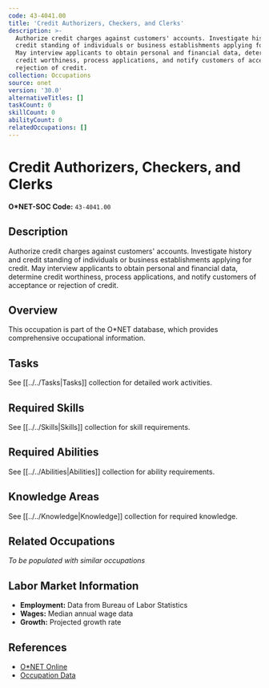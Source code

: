 ```yaml
---
code: 43-4041.00
title: 'Credit Authorizers, Checkers, and Clerks'
description: >-
  Authorize credit charges against customers' accounts. Investigate history and
  credit standing of individuals or business establishments applying for credit.
  May interview applicants to obtain personal and financial data, determine
  credit worthiness, process applications, and notify customers of acceptance or
  rejection of credit.
collection: Occupations
source: onet
version: '30.0'
alternativeTitles: []
taskCount: 0
skillCount: 0
abilityCount: 0
relatedOccupations: []
---
```

# Credit Authorizers, Checkers, and Clerks

**O*NET-SOC Code:** `43-4041.00`

## Description

Authorize credit charges against customers' accounts. Investigate history and credit standing of individuals or business establishments applying for credit. May interview applicants to obtain personal and financial data, determine credit worthiness, process applications, and notify customers of acceptance or rejection of credit.

## Overview

This occupation is part of the O*NET database, which provides comprehensive occupational information.

## Tasks

See [[../../Tasks|Tasks]] collection for detailed work activities.

## Required Skills

See [[../../Skills|Skills]] collection for skill requirements.

## Required Abilities

See [[../../Abilities|Abilities]] collection for ability requirements.

## Knowledge Areas

See [[../../Knowledge|Knowledge]] collection for required knowledge.

## Related Occupations

*To be populated with similar occupations*

## Labor Market Information

- **Employment:** Data from Bureau of Labor Statistics
- **Wages:** Median annual wage data
- **Growth:** Projected growth rate

## References

- [O*NET Online](https://www.onetonline.org/link/summary/43-4041.00)
- [Occupation Data](https://www.onetcenter.org/)
